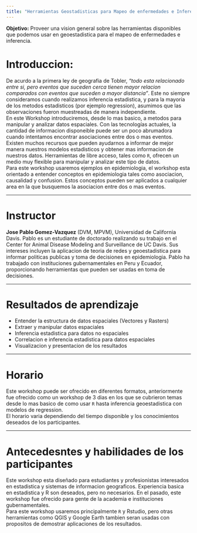 ```yaml
---
title: "Herramientas Geostadisticas para Mapeo de enfermedades e Inferencia"
---
```


**Objetivo:** Proveer una vision general sobre las herramientas disponibles que podemos usar en geoestadistica para el mapeo de enfermedades e inferencia.  


# Introduccion:

De acurdo a la primera ley de geografia de Tobler, *"todo esta relacionado entre si, pero eventos que suceden cerca tienen mayor relacion comparados con eventos que suceden a mayor distancia"*. Este no siempre consideramos cuando realizamos inferencia estadistica, y para la mayoria de los metodos estadisticos (por ejemplo regression), asumimos que las observaciones fueron muestreadas de manera independiente.  
En este Workshop introduciremos, desde lo mas basico, a metodos para manipular y analizar datos espaciales. Con las tecnologías actuales, la cantidad de informacion disponeible puede ser un poco abrumadora cuando intentamos encontrar asociaciones entre dos o mas eventos. Existen muchos recursos que pueden ayudarnos a informar de mejor manera nuestros modelos estadisticos y obtener mas informacion de nuestros datos. Herramientas de libre acceso, tales como `R`, ofrecen un medio muy flexible para manipular y analizar este tipo de datos.  
Para este workshop usaremos ejemplos en epidemiologia, el workshop esta orientado a entender conceptos en epidemiologia tales como asociacion, causalidad y confusion. Estos conceptos pueden ser aplicados a cualquier area en la que busquemos la asociacion entre dos o mas eventos.  

________

# Instructor

**Jose Pablo Gomez-Vazquez** (DVM, MPVM), Universidad de California Davis. Pablo es un estudiante de doctorado realizando su trabajo en el Center for Animal Disease Modeling and Surveillance de UC Davis. Sus intereses incluyen la aplicacion de teoria de redes y geoestadistica para informar politicas publicas y toma de decisiones en epidemiologia. Pablo ha trabajado con instituciones gubernamentales en Peru y Ecuador, proporcionando herramientas que pueden ser usadas en toma de decisiones.  

________


# Resultados de aprendizaje

  - Entender la estructura de datos espaciales (Vectores y Rasters)
  - Extraer y manipular datos espaciales
  - Inferencia estadistica para datos no espaciales
  - Correlacion e inferencia estadistica para datos espaciales
  - Visualizacion y presentacion de los resultados

________


# Horario

Este workshop puede ser ofrecido en diferentes formatos, anteriormente fue ofrecido como un workshop de 3 dias en los que se cubrieron temas desde lo mas basico de como usar `R` hasta inferencia geoestadistica con modelos de regression.  
El horario varia dependiendo del tiempo disponible y los conocimientos deseados de los participantes.  

________


# Antecedesntes y habilidades de los participantes

Este workshop esta diseñado para estudiantes y profesionistas interesados en estadistica y sistemas de informacion geograficos. Experiencia basica en estadistica y R son deseados, pero no necesarios. En el pasado, este workshop fue ofrecido para gente de la academia e instituciones gubernamentales.  
Para este workshop usaremos principalmente `R` y Rstudio, pero otras herramientas como QGIS y Google Earth tambien seran usadas con propositos de demostrar aplicaciones de los resultados.  

